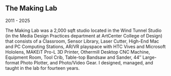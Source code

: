 ## The Making Lab
2011 - 2025

<Cover src="making-lab.jpg" />

The Making Lab was a 2,000 sqft studio located in the Wind Tunnel Studio (in the Media Design Practices department at ArtCenter College of Design) that consists of a Classroom, Sensor Library, Laser Cutter, High-End Mac and PC Computing Stations, AR/VR playspace with HTC Vives and Microsoft Hololens, MAKEiT Pro-L 3D Printer, Othermill Desktop CNC Machine, Equipment Room, Tool Crib, Table-top Bandsaw and Sander, 44″ Large-format Photo Plotter, and Photo/Video Gear. I designed, managed, and taught in the lab for fourteen years.
